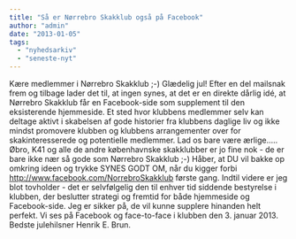 ```yaml
---
title: "Så er Nørrebro Skakklub også på Facebook"
author: "admin"
date: "2013-01-05"
tags: 
  - "nyhedsarkiv"
  - "seneste-nyt"
---
```


Kære medlemmer i Nørrebro Skakklub ;-) Glædelig jul! Efter en del mailsnak frem og tilbage lader det til, at ingen synes, at det er en direkte dårlig idé, at Nørrebro Skakklub får en Facebook-side som supplement til den eksisterende hjemmeside. Et sted hvor klubbens medlemmer selv kan deltage aktivt i skabelsen af gode historier fra klubbens daglige liv og ikke mindst promovere klubben og klubbens arrangementer over for skakinteresserede og potentielle medlemmer. Lad os bare være ærlige..... Øbro, K41 og alle de andre københavnske skakklubber er jo fine nok - de er bare ikke nær så gode som Nørrebro Skakklub ;-) Håber, at DU vil bakke op omkring ideen og trykke SYNES GODT OM, når du kigger forbi http://www.facebook.com/NorrebroSkakklub første gang. Indtil videre er jeg blot tovholder - det er selvfølgelig den til enhver tid siddende bestyrelse i klubben, der beslutter strategi og fremtid for både hjemmeside og Facebook-side. Jeg er sikker på, de vil kunne supplere hinanden helt perfekt. Vi ses på Facebook og face-to-face i klubben den 3. januar 2013. Bedste julehilsner Henrik E. Brun.
